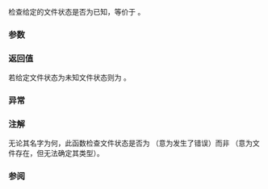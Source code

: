 {{cpp/experimental/fs/title|status_known}}
{{cpp/experimental/fs/navbar}}
{{dcl begin}}
{{dcl header|experimental/filesystem}}
{{dcl|num=1|since=fs_ts|1=
bool status_known( file_status s );
}}
{{dcl end}}

检查给定的文件状态是否为已知，等价于 {{c|1=s.type() != file_type::none}}。

===参数===
{{par begin}}
{{par|s|要检查的文件状态}}
{{par end}}

===返回值===
若给定文件状态为未知文件状态则为 {{c|true}}。

===异常===
{{unreviewed noexcept}}

===注解===
无论其名字为何，此函数检查文件状态是否为 {{tt|file_type::none}}（意为发生了错误）而非 {{tt|file_type::unknown}}（意为文件存在，但无法确定其类型）。

===参阅===
{{dsc begin}}
{{dsc inc|cpp/experimental/fs/dsc status}}
{{dsc inc|cpp/experimental/fs/directory_entry/dsc status}}
{{dsc end}}